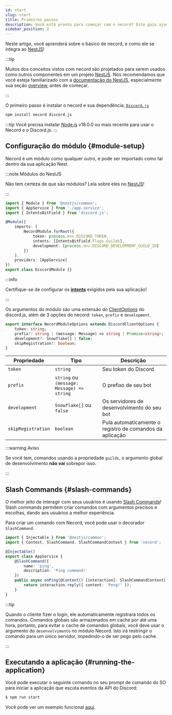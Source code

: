 ```yaml
---
id: start
slug: start
title: Primeiros passos
description: Você está pronto para começar com o necord? Este guia ajudará você a começar com necord, e lhe mostrará como criar o seu primeiro bot!
sidebar_position: 2
---
```


Neste artigo, você aprenderá sobre o básico de necord, e como ele se integra ao [NestJS](https://nestjs.com/)!

:::tip

Muitos dos conceitos vistos com necord são projetados para serem usados como outros componentes em um projeto [NestJS](https://nestjs.com/).
Nós recomendamos que você esteja familiarizado com a [documentação do NestJS](https://docs.nestjs.com/), especialmente sua seção [overview](https://docs.nestjs.com/first-steps), antes de começar.

:::

O primeiro passo é instalar o necord e sua dependência, [`Discord.js`](https://discord.js.org)

```bash npm2yarn
npm install necord discord.js
```

:::tip
Você precisa instalar [Node.js](https://nodejs.org/en/) v18.0.0 ou mais recente para usar o Necord e o Discord.js.
:::

## Configuração do módulo {#module-setup}

Necord é um módulo como qualquer outro, e pode ser importado como tal dentro da sua aplicação Nest.

:::note Módulos do NestJS

Não tem certeza de que são módulos? Leia sobre eles no [NestJS](https://docs.nestjs.com/modules)!

:::

```typescript title="discord.module.ts"
import { Module } from '@nestjs/common';
import { AppService } from './app.service';
import { IntentsBitField } from 'discord.js';

@Module({
    imports: [
        NecordModule.forRoot({
            token: process.env.DISCORD_TOKEN,
            intents: [IntentsBitField.Flags.Guilds],
            development: [process.env.DISCORD_DEVELOPMENT_GUILD_ID]
        })
    ],
    providers: [AppService]
})
export class DiscordModule {}
```

:::info

Certifique-se de configurar os **[intents](https://discordjs.guide/popular-topics/intents.html#privileged-intents)** exigidos pela sua aplicação!

:::

Os argumentos do módulo são uma extensão do [ClientOptions](https://discord.js.org/#/docs/discord.js/stable/typedef/ClientOptions) do discord.js, além de 3 opções do necord: `token`, `prefix` e `development`.

```ts
export interface NecordModuleOptions extends DiscordClientOptions {
    token: string;
    prefix?: string | (message: Message) => string | Promise<string>;
    development?: Snowflake[] | false;
    skipRegistration?: boolean;
}
```

| Propriedade           | Tipo                                       | Descrição                                                   |
| --------------------- | ------------------------------------------ | ----------------------------------------------------------- |
| `token`               | `string`                                   | Seu token do Discord                                        |
| `prefix`              | `string` ou `(message: Message) => string` | O prefixo de seu bot                                        |
| `development`         | `Snowflake[]` ou `false`                   | Os servidores de desenvolvimento do seu bot                 |
| `skipRegistration`    | `boolean`                                  | Pula automaticamente o registro de comandos da aplicação    |

:::warning Aviso

Se você tem, comandos usando a propriedade `guilds`, o argumento global de desenvolvimento **não vai** sobrepor isso.

:::

## Slash Commands {#slash-commands}

O melhor jeito de interagir com seus usuários é usando [Slash Commands](https://support.discord.com/hc/en-us/articles/1500000368501-Slash-Commands-FAQ)!
Slash commands permitem criar comandos com argumentos precisos e escolhas, dando aos usuários a melhor experiência.

Para criar um comando com Necord, você pode usar o decorador `SlashCommand`.

```typescript title="app.service.ts"
import { Injectable } from '@nestjs/common';
import { Context, SlashCommand, SlashCommandContext } from 'necord';

@Injectable()
export class AppService {
    @SlashCommand({
        name: 'ping',
        description: 'Ping command!'
    })
    public async onPing(@Context() [interaction]: SlashCommandContext) {
        return interaction.reply({ content: 'Pong!' });
    }
}
```

:::tip

Quando o cliente fizer o login, ele automaticamente registrará todos os comandos.
Comandos globais são armazenados em cache por até uma hora, portanto, para evitar o cache de comandos globais, você deve usar o argumento do `desenvolvimento` no módulo Necord. Isto irá restringir o comando para um único servidor, impedindo-o de ser pego pelo cache.

:::

## Executando a aplicação {#running-the-application}

Você pode executar o seguinte comando no seu prompt de comando do SO para iniciar a aplicação que escuta eventos da API do Discord:

```bash npm2yarn
$ npm run start
```

Você pode ver um exemplo funcional [aqui](https://github.com/necordjs/examples/tree/master/01-getting-started).
